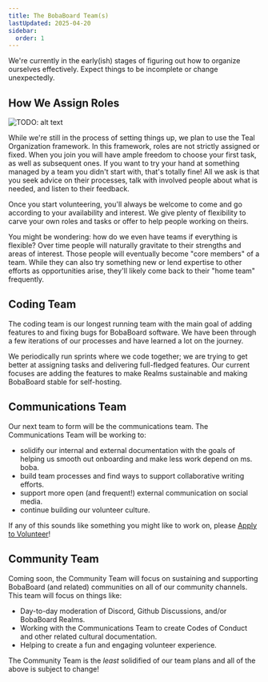 ```yaml
---
title: The BobaBoard Team(s)
lastUpdated: 2025-04-20
sidebar:
  order: 1
---
```



<Aside type="caution">

We're currently in the early(ish) stages of figuring out how to organize
ourselves effectively. Expect things to be incomplete or change unexpectedly.

</Aside>

## How We Assign Roles

![TODO: alt text](./wedont.png)

While we're still in the process of setting things up, we plan to use the Teal
Organization framework. In this framework, roles are not strictly assigned or
fixed. When you join you will have ample freedom to choose your first task, as
well as subsequent ones. If you want to try your hand at something managed by a
team you didn't start with, that's totally fine! All we ask is that you seek
advice on their processes, talk with involved people about what is needed, and
listen to their feedback.

Once you start volunteering, you'll always be welcome to come and go according
to your availability and interest. We give plenty of flexibility to carve your
own roles and tasks or offer to help people working on theirs.

You might be wondering: how do we even have teams if everything is flexible?
Over time people will naturally gravitate to their strengths and areas of
interest. Those people will eventually become "core members" of a team. While
they can also try something new or lend expertise to other efforts as
opportunities arise, they'll likely come back to their "home team" frequently.

## Coding Team

The coding team is our longest running team with the main goal of adding
features to and fixing bugs for BobaBoard software. We have been through a few
iterations of our processes and have learned a lot on the journey.

We periodically run sprints where we code together; we are trying to get better
at assigning tasks and delivering full-fledged features. Our current focuses are
adding the features to make Realms sustainable and making BobaBoard stable for
self-hosting.

## Communications Team

Our next team to form will be the communications team. The Communications Team
will be working to:

- solidify our internal and external documentation with the goals of helping us
  smooth out onboarding and make less work depend on ms. boba.
- build team processes and find ways to support collaborative writing efforts.
- support more open (and frequent!) external communication on social media.
- continue building our volunteer culture.

If any of this sounds like something you might like to work on, please
[Apply to Volunteer](../experience/volunteer-application)!

## Community Team

Coming soon, the Community Team will focus on sustaining and supporting
BobaBoard (and related) communities on all of our community channels. This team
will focus on things like:

- Day-to-day moderation of Discord, Github Discussions, and/or BobaBoard Realms.
- Working with the Communications Team to create Codes of Conduct and other
  related cultural documentation.
- Helping to create a fun and engaging volunteer experience.

<Aside type="caution">

The Community Team is the _least_ solidified of our team plans and all of the
above is subject to change!

</Aside>
